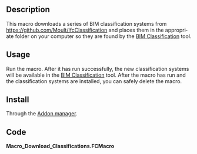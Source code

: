 <languages/>

<div lang="en" dir="ltr" class="mw-content-ltr">
{{Macro
|Name=Download Classifications
|Description=Downloads a package of BIM classification systems for use in FreeCAD
|Author=yorik
|Version=1.0
|Date=2024-12-13
|FCVersion=All
}}
</div>

<div lang="en" dir="ltr" class="mw-content-ltr">
==Description==
</div>

<div lang="en" dir="ltr" class="mw-content-ltr">
This macro downloads a series of BIM classification systems from https://github.com/Moult/IfcClassification and places them in the appropriate folder on your computer so they are found by the [[BIM_Classification|BIM Classification]] tool.
</div>

<div lang="en" dir="ltr" class="mw-content-ltr">
==Usage==
</div>

<div lang="en" dir="ltr" class="mw-content-ltr">
Run the macro. After it has run successfully, the new classification systems will be available in the [[BIM_Classification|BIM Classification]] tool. After the macro has run and the classification systems are installed, you can safely delete the macro.
</div>

<div lang="en" dir="ltr" class="mw-content-ltr">
==Install==
</div>

<div lang="en" dir="ltr" class="mw-content-ltr">
Through the [[Std_AddonMgr|Addon manager]].
</div>

<div lang="en" dir="ltr" class="mw-content-ltr">
==Code==
</div>

'''Macro_Download_Classifications.FCMacro'''

{{MacroCode|code=
import os
import FreeCAD
import requests
import json

target = os.path.join(FreeCAD.getUserAppDataDir(), "BIM", "Classification")
apireq = "https://api.github.com/repos/Moult/IfcClassification/contents/xml"

r = requests.get(apireq)
if r.ok:
    j = json.loads(r.content)
    print("Installing to", target", ...")
    for f in j:
        df = requests.get(f["download_url"])
        with open(os.path.join(target, f["name"]), 'wb') as tf:
            tf.write(df.content)
            print("Downloaded", f["name"])
else:
    print("error getting repo contents")
}}